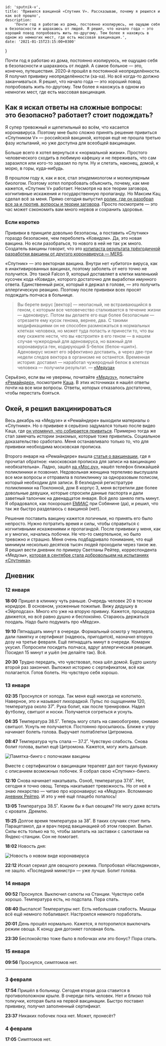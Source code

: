 

    id: 'sputnik-v',
    title: 'Привился вакциной «Спутник V». Рассказываю, почему я решился и как всё прошло',
    description:
        'Почти год я работаю из дома, постоянно изолируюсь, не ощущаю себя в безопасности и шарахаюсь от людей. Я решил, что начало года — это хороший повод попробовать жить по-другому. Тем более я нахожусь в одном из немногих мест, где есть массовая вакцинация.',
    date: '2021-01-15T23:15:00+0300'
}


Почти год я работаю из дома, постоянно изолируюсь, не ощущаю себя в безопасности и шарахаюсь от людей. А самое больное — это, конечно, путешествия. 2020-й прошёл в постоянной неопределённости. Я получил прививку неопределённости (ха-ха). Но всё когда-то должно заканчиваться. Я решил, что начало года — это хороший повод попробовать жить по-другому. Тем более я нахожусь в одном из немногих мест, где есть массовая вакцинация.

## Как я искал ответы на сложные вопросы: это безопасно? работает? стоит подождать?

Я супер тревожный и щепетильный во всём, что касается коронавируса. Поэтому мне было сложно принять решение привиться «Спутником V» — российской вакциной, которая ещё не прошла третью фазу испытаний, но уже доступна для всеобщей вакцинации.

Больше всего я хотел вернуться к «нормальной жизни». Простого человеческого сходить в любимую кафешку и не переживать, что сам заразился или кого-то заразил по пути. Ну и слетать, наконец, домой, к морю, в горы, куда-нибудь.

В прошлом году я, как и все, стал эпидемиологом и молекулярным биологом. Поэтому хотел попробовать объяснить, почему, как мне кажется, «Спутник V» работает. Несмотря на все теории заговора, когнитивные искажения и государственную пропаганду. Но Максим Кац сделал всё за меня. Прямо сегодня выпустил [ролик, где он разобрал все за и против, вопросы и теории заговора](https://www.youtube.com/watch?v=ykwe9SrL8RA). Просто посмотрите — это час может сэкономить вам много нервов и сохранить здоровье.

### Если коротко

Прививки в принципе довольно безопасны, а поставить «Спутник» гораздо безопаснее, чем переболеть «Ковидом». Да, это новая вакцина. Но если разобраться, то нового в ней не так уж много. Создатель вакцины говорит, что это [копипаста результата трёхгодичной разработки вакцины от другого коронавируса — MERS](https://meduza.io/feature/2020/07/23/sozdatel-rossiyskoy-vaktsiny-ot-koronavirusa-denis-logunov-dal-meduze-pervoe-bolshoe-intervyu-on-rasskazal-stoit-li-zhdat-privivok-k-sentyabryu-2020-goda).

«Спутник» — это векторная вакцина. Внутри нет «убитого» вируса, как в инактивированных вакцинах, поэтому заболеть от него точно не получится. Это такой Falcon 9, который доставляет в клетки маленький кусочек кода «Ковида», которого достаточно для выработки имунного ответа. Единственный риск, который я держал в голове, — это получить аллергическую реакцию. Поэтому после прививки всех просят подождать полчаса в больнице.

> Вы берете вирус [вектор] — неопасный, не встраивающийся в геном, с которым все человечество сталкивается в течение жизни — аденовирус. Потом вы делаете его еще более безопасным — отрезаете ему кусок генома, вернее, два. С такими модификациями он не способен размножаться в нормальных клетках человека, но может туда попасть и принести то, что вы ему скажете нести, что вы «встроите» в его геном — в нашем случае чужеродный для аденовируса, но важный для коронавируса ген, кодирующий S-белок (белок-«шип»). Аденовирус может его эффективно доставить, а через две-три недели следов вектора в организме не останется. Временная история: доставил — наработал чужеродный белок в клетках человека — получили результат. — [«Медуза»](https://meduza.io/feature/2020/07/23/sozdatel-rossiyskoy-vaktsiny-ot-koronavirusa-denis-logunov-dal-meduze-pervoe-bolshoe-intervyu-on-rasskazal-stoit-li-zhdat-privivok-k-sentyabryu-2020-goda)

Серьёзно, если вы не уверены, почитайте [«Медузу»](https://meduza.io/specials/coronavirus), полистайте [«Ремайндер»](https://reminder.media/search?search=коронавирус), посмотрите [Каца](https://www.youtube.com/watch?v=ykwe9SrL8RA). В этих источниках я нашёл ответы почти на все мои вопросы. Ответы, которых отказалось достаточно, чтобы перестать бояться.

## Окей, я решил вакцинироваться

Весь декабрь на «Медузе» и «Ремайндере» выходили материалы о «Спутнике». Но о прививке я серьёзно задумался только после видео Каца, где [он упомянул, что собирается привиться](https://www.youtube.com/watch?v=y_dOxtwfc_k&t=1480). Примерно тогда же стал замечать истории знакомых, которые тоже привились. Социальное доказательство сработало. Меня останавливало только то, что для прививки необходима московская прописка.

Второго января на «Ремайндере» вышла [статья о вакцинации](https://reminder.media/post/how-to-vaccinate-covid-19), где я прочитал обратное: «московская прописка для записи на вакцинацию необязательна». Ладно, зашёл [на «Мос.ру»](https://www.mos.ru/city/projects/covid-19/privivka/), нашёл телефон ближайшей поликлиники и позвонил. Недовольная женщина терпеливо выслушала все мои вопросы и отправила в поликлинику за одноразовым полисом, который необходим для записи. В безлюдной регистратуре поликлиники на Поклонной, дом 8 корпус 3, меня встретили две более довольные девушки, которые спросили данные паспорта и дали заветный талончик на двенадцатое января. Всё дело заняло пять минут. Я обрадовался, как похорошел [ЕМИАС](https://emias.info/) при Собянине (да), и решил, что так же быстро разделаюсь с вакциной (нет).

Решение поставить вакцину кажется логичным, но принять его было непросто. Нужно потратить время и силы, чтобы справиться с когнитивными искажениями и пропагандой. После прививки у меня, как и у многих, начались побочки. Не что-то смертельное, но было тревожно и страшно. Меня очень подбадривало понимание, что ещё минимум несколько десятков тысяч людей проходили через такое же. Я решил вести дневник по примеру Светланы Рейтер, корреспондента «Медузы», [которая в сентябре стала добровольцем на испытаниях «Спутника»](https://meduza.io/feature/2020/09/29/spetskor-meduzy-svetlana-reyter-stala-dobrovoltsem-na-ispytaniyah-vaktsiny-ot-koronavirusa-sputnik-v-my-poprosili-ee-zapisyvat-svoi-oschuscheniya-den-za-dnem).

## Дневник

### 12 января

**18:00** Пришел в клинику чуть раньше. Очередь человек 20 в тесном коридоре. В основном, ухоженные пожилые. Вижу дедушку в «Эйрподсах». Много кто уже на вторую привику. Кажется, процедура движется, но всё равно душно и беспокойно. Стараюсь держаться поодаль. Надо было подумать про «Медси».

**19:10** Пятнадцать минут в очереди. Формальный осмотр у терапевта, дали памятку и сертификат (надеюсь, пригодится), назначил вторую дозу на третье февраля. Ещё пятнадцать минут в очереди. Комарик укусил. Попросили посидеть полчаса, вдруг аллергическая реакция. Посидел 15 минут и ушёл (не делайте так). Всё.

**20:30** Трудно передать, что чувствовал, пока шёл домой. Будто школу второй раз закончил. Выложил историю с сертификатом, всё как полагается. Готов болеть. Но чувствую себя хорошо.

### 13 января

**02:35** Проснулся от холода. Так меня ещё никогда не колотило. Наверное, это и называют лихорадкой. Пульс по ощущениям 120, температура около 37˚. Рука болит, как после тренировки. Надел футболку, свитшот и носки. Получается согреться и уснуть.

**04:35** Температура 38.5˚. Теперь могу спать на самообогреве, снимаю свитшот. Уснуть не получается. Постоянно просыпаюсь. Ближе к утру начинает болеть голова. Выручает полтаблетки Цитромона.

**08:47** Температура чуть спала — 37.2˚. Чувствую слабость. Снова болит голова, выпил ещё Цитромона. Кажется, могу жить дальше.

![Памятка-бинго с попочками вакцины](/sputnik-v/images/bingo.jpg)

Вместе с сертификатом о вакцинации терапевт дал вот такую бумажку с описанием возможных побочек. Я собрал свою «Спутник»-бинго.

**12:10** Снова начинает накатывать. Озноб, температура 37.6˚. Нет, сегодня я точно овощ. Теперь накатывает тревожность. Но от неё я знаю лекарство — читаю про коронавирус на «Медузе». Вспоминаю [дневник Рейтер](https://meduza.io/feature/2020/09/29/spetskor-meduzy-svetlana-reyter-stala-dobrovoltsem-na-ispytaniyah-vaktsiny-ot-koronavirusa-sputnik-v-my-poprosili-ee-zapisyvat-svoi-oschuscheniya-den-za-dnem). И это у неё ещё плацебо попалось!

**13:05** Температура 38.5˚. Каким бы я был овощем? Не могу даже встать с кровати. Дремлю.

**15:25** Долгое время температура за 38˚. В таких случаях стоит пить Парацетамол, да и врач перед вакцинацией об этом говорил. Выпил. Силы есть только на то, чтобы залипать на заставки с салютами на Яндекс-станции. Сон не помогает.

**18:02** Новость дня:

![Новость о новом виде коронавируса](/sputnik-v/images/news.png)

**22:12** Искал сериал для овощного режима. Попробовал «Наследников», не зашло. «Последний министр» — уже лучше. Болит голова.

### 14 января

**00:52** Проснулся. Выключил салюты на Станции. Чувствую себя хорошо. Температура есть, но подспала. Пора спать.

**08:40** Выспался! Температуры нет. Есть небольшая слабость. Мышцы всё ещё немного побаливают. Настроился немного поработать.

**20:01** День прошёл нормально. Кажется, я поторопился выключать режим овоща. К концу дня догоняет головная боль.

**23:30** Беспокойство тоже было в побочках или это бонус? Пора спать.

### 15 января

**09:56** Проснулся, симптомов нет.

---

### 3 февраля

**17:54** Пришёл в больницу. Сегодня вторая доза ставится в противоположном крыле. В очереди пять человек. Нет и близко той толкучки, которая была на первой вакцинации. Быстро поставил прививку, получил заполненный сертификат.

**23:37** Никаких побочек пока нет. Может, пронесёт?

### 4 февраля

**17:05** Симптомов нет.
